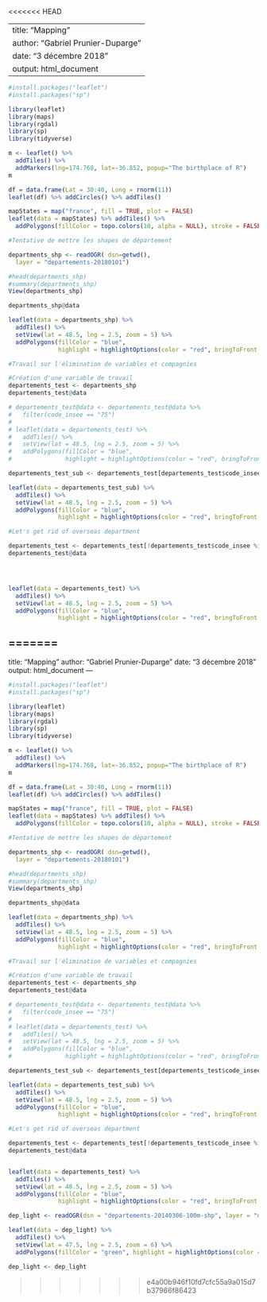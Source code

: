 <<<<<<< HEAD

---
title: "Mapping"
author: "Gabriel Prunier-Duparge"
date: "3 décembre 2018"
output: html_document
---

```r
#install.packages("leaflet")
#install.packages("sp")
```

```r
library(leaflet)
library(maps)
library(rgdal)
library(sp)
library(tidyverse)
```

```r

m <- leaflet() %>%
  addTiles() %>%
  addMarkers(lng=174.768, lat=-36.852, popup="The birthplace of R")
m 

```


```r
df = data.frame(Lat = 30:40, Long = rnorm(11))
leaflet(df) %>% addCircles() %>% addTiles()
```

```r

mapStates = map("france", fill = TRUE, plot = FALSE)
leaflet(data = mapStates) %>% addTiles() %>%
  addPolygons(fillColor = topo.colors(10, alpha = NULL), stroke = FALSE)

```


```r
#Tentative de mettre les shapes de département

departments_shp <- readOGR( dsn=getwd(),
  layer = "departements-20180101")

#head(departments_shp)
#summary(departments_shp)
View(departments_shp)

departments_shp@data
```


```r
leaflet(data = departments_shp) %>% 
  addTiles() %>% 
  setView(lat = 48.5, lng = 2.5, zoom = 5) %>% 
  addPolygons(fillColor = "blue", 
              highlight = highlightOptions(color = "red", bringToFront = TRUE), label=~nom)
```

```r
#Travail sur l'élimination de variables et compagnies

#Création d'une variable de travail
departements_test <- departments_shp
departements_test@data

# departements_test@data <- departements_test@data %>% 
#   filter(code_insee == "75")
# 
# leaflet(data = departements_test) %>% 
#   addTiles() %>% 
#   setView(lat = 48.5, lng = 2.5, zoom = 5) %>% 
#   addPolygons(fillColor = "blue", 
#               highlight = highlightOptions(color = "red", bringToFront = TRUE), label=~nom)

departements_test_sub <- departements_test[departements_test$code_insee == "87",]

leaflet(data = departements_test_sub) %>% 
  addTiles() %>%
  setView(lat = 48.5, lng = 2.5, zoom = 5) %>%
  addPolygons(fillColor = "blue",
              highlight = highlightOptions(color = "red", bringToFront = TRUE), label=~nom)

```

```r
#Let's get rid of overseas department

departements_test <- departements_test[!departements_test$code_insee %in%c("971", "972", "973", "974", "975", "976", "69M"),]
departements_test@data




leaflet(data = departements_test) %>% 
  addTiles() %>%
  setView(lat = 48.5, lng = 2.5, zoom = 5) %>%
  addPolygons(fillColor = "blue",
              highlight = highlightOptions(color = "red", bringToFront = TRUE), label=~nom)

```

=======
---
title: "Mapping"
author: "Gabriel Prunier-Duparge"
date: "3 décembre 2018"
output: html_document
---

```{r}
#install.packages("leaflet")
#install.packages("sp")
```

```{r, message = FALSE}
library(leaflet)
library(maps)
library(rgdal)
library(sp)
library(tidyverse)
```

```{r}

m <- leaflet() %>%
  addTiles() %>%
  addMarkers(lng=174.768, lat=-36.852, popup="The birthplace of R")
m 

```


```{r}
df = data.frame(Lat = 30:40, Long = rnorm(11))
leaflet(df) %>% addCircles() %>% addTiles()
```

```{r}

mapStates = map("france", fill = TRUE, plot = FALSE)
leaflet(data = mapStates) %>% addTiles() %>%
  addPolygons(fillColor = topo.colors(10, alpha = NULL), stroke = FALSE)

```


```{r}
#Tentative de mettre les shapes de département

departments_shp <- readOGR( dsn=getwd(),
  layer = "departements-20180101")

#head(departments_shp)
#summary(departments_shp)
View(departments_shp)

departments_shp@data
```


```{r}
leaflet(data = departments_shp) %>% 
  addTiles() %>% 
  setView(lat = 48.5, lng = 2.5, zoom = 5) %>% 
  addPolygons(fillColor = "blue", 
              highlight = highlightOptions(color = "red", bringToFront = TRUE), label=~nom)
```

```{r}
#Travail sur l'élimination de variables et compagnies

#Création d'une variable de travail
departements_test <- departments_shp
departements_test@data

# departements_test@data <- departements_test@data %>% 
#   filter(code_insee == "75")
# 
# leaflet(data = departements_test) %>% 
#   addTiles() %>% 
#   setView(lat = 48.5, lng = 2.5, zoom = 5) %>% 
#   addPolygons(fillColor = "blue", 
#               highlight = highlightOptions(color = "red", bringToFront = TRUE), label=~nom)

departements_test_sub <- departements_test[departements_test$code_insee == "87",]

leaflet(data = departements_test_sub) %>% 
  addTiles() %>%
  setView(lat = 48.5, lng = 2.5, zoom = 5) %>%
  addPolygons(fillColor = "blue",
              highlight = highlightOptions(color = "red", bringToFront = TRUE), label=~nom)

```

```{r}
#Let's get rid of overseas department

departements_test <- departements_test[!departements_test$code_insee %in%c("971", "972", "973", "974", "975", "976", "69M"),]
departements_test@data


leaflet(data = departements_test) %>% 
  addTiles() %>%
  setView(lat = 48.5, lng = 2.5, zoom = 5) %>%
  addPolygons(fillColor = "blue",
              highlight = highlightOptions(color = "red", bringToFront = TRUE), label=~nom)

```


```{r}
dep_light <- readOGR(dsn = "departements-20140306-100m-shp", layer = "departements-20140306-100m")

leaflet(data = dep_light) %>% 
  addTiles() %>% 
  setView(lat = 47.5, lng = 2.5, zoom = 6) %>% 
  addPolygons(fillColor = "green", highlight = highlightOptions(color = "red", bringToFront = TRUE), label = ~nom)

```

```{r}
dep_light <- dep_light

```

>>>>>>> e4a00b946f10fd7cfc55a9a015d7b37966f86423
